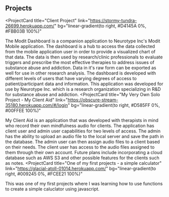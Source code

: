 ## Projects

<ProjectCard
  title="Client Project"
  link="https://stormy-tundra-26699.herokuapp.com/"
  bg="linear-gradient(to right, #D4145A 0%, #FBB03B 100%)"
>
  The Modit Dashboard is a companion application to Neurotype Inc's Modit Mobile application.  The dashboard is a hub to access the data collected from the mobile application user in order to provide a visualized chart of that data. The data is then used by research/clinic professionals to evaluate triggers and prescribe the most effective therapies to address issues of substance abuse and addiction. Data in it's raw form can be exported as well for use in other research analysis. The dashboard is developed with different levels of users that have varying degrees of access to patient/participant data and information. This application was developed for use by Neurotype Inc. which is a research organization specializing in R&D for substance abuse and addiction.
</ProjectCard>
<ProjectCard
  title="My Very Own Solo Project - My Client Aid"
  link="https://obscure-stream-35180.herokuapp.com/#/login"
  bg="linear-gradient(to right, #D585FF 0%, #00FFEE 100%)"
>
  My Client Aid is an application that was developed with therapists in mind who record their own mindfulness audio for clients. The application has client user and admin user capabilities for two levels of access. The admin has the ability to upload an audio file to the local server and save the path in the database. The admin user can then assign audio files to a client based on their needs. The client user has access to the audio files assigned to them through their own account. Future plans include incorporating a cloud database such as AWS S3 and other possible features for the clients such as notes.
</ProjectCard>
<ProjectCard
  title="One of my first projects - a simple calculator"
  link="https://glacial-atoll-01014.herokuapp.com/"
  bg="linear-gradient(to right, #009245 0%, #FCEE21 100%)"
>
  This was one of my first projects where I was learning how to use functions to create a simple
  caluclator using javascript.
</ProjectCard>

